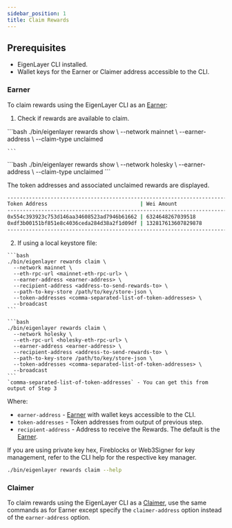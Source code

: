 ```yaml
---
sidebar_position: 1
title: Claim Rewards
---
```



## Prerequisites
* EigenLayer CLI installed.
* Wallet keys for the Earner or Claimer address accessible to the CLI.

### Earner

To claim rewards using the EigenLayer CLI as an [Earner](../../../eigenlayer/concepts/rewards/earners-claimers-recipients.md):

1. Check if rewards are available to claim.

<Tabs groupId="network">
  <TabItem value="mainnet" label="Mainnet">
    ```bash
    ./bin/eigenlayer rewards show \
      --network mainnet \
      --earner-address <earner-address> \
      --claim-type unclaimed

    ```

  </TabItem>
  <TabItem value="holesky" label="Holesky">
    ```bash
    ./bin/eigenlayer rewards show \
      --network holesky \
      --earner-address <earner-address> \
      --claim-type unclaimed
    ```
  </TabItem>
</Tabs>

The token addresses and associated unclaimed rewards are displayed.

```bash
---------------------------------------------------------------------------------------
Token Address                              | Wei Amount
---------------------------------------------------------------------------------------
0x554c393923c753d146aa34608523ad7946b61662 | 6324648267039518
0xdf3b00151bf851e8c4036ceda284d38a2f1d09df | 132817613607829878
---------------------------------------------------------------------------------------
```

2. If using a local keystore file:

<Tabs groupId="network">
  <TabItem value="mainnet" label="Mainnet">

    ```bash
    ./bin/eigenlayer rewards claim \
      --network mainnet \
      --eth-rpc-url <mainnet-eth-rpc-url> \
      --earner-address <earner-address> \
      --recipient-address <address-to-send-rewards-to> \
      --path-to-key-store /path/to/key/store-json \
      --token-addresses <comma-separated-list-of-token-addresses> \
      --broadcast
    ```

  </TabItem>
  <TabItem value="holesky" label="Holesky">

    ```bash
    ./bin/eigenlayer rewards claim \
      --network holesky \
      --eth-rpc-url <holesky-eth-rpc-url> \
      --earner-address <earner-address> \
      --recipient-address <address-to-send-rewards-to> \
      --path-to-key-store /path/to/key/store-json \
      --token-addresses <comma-separated-list-of-token-addresses> \
      --broadcast
    ```
    `comma-separated-list-of-token-addresses` - You can get this from output of Step 3
  </TabItem>
</Tabs>

Where: 
* `earner-address` - [Earner](../../../eigenlayer/concepts/rewards/earners-claimers-recipients.md) with wallet keys accessible to the CLI. 
* `token-addresses` - Token addresses from output of previous step. 
* `recipient-address` - Address to receive the Rewards. The default is the [Earner](../../../eigenlayer/concepts/rewards/earners-claimers-recipients.md).

If you are using private key hex, Fireblocks or Web3Signer for key management, refer to the CLI help for the respective key manager.

```bash
./bin/eigenlayer rewards claim --help
```

### Claimer

To claim rewards using the EigenLayer CLI as a [Claimer](../../../eigenlayer/concepts/rewards/earners-claimers-recipients.md),
use the same commands as for Earner except specify the `claimer-address` option instead of the `earner-address` option.